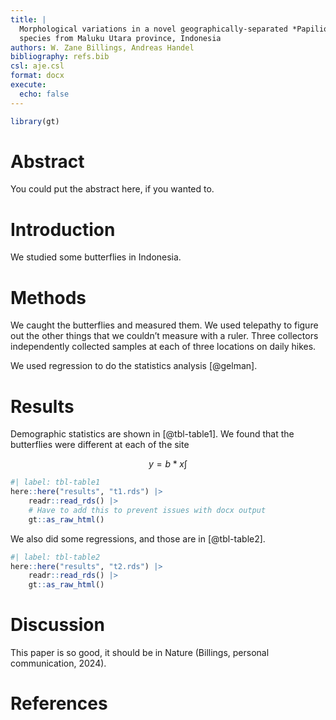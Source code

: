 ```yaml
---
title: | 
  Morphological variations in a novel geographically-separated *Papilio*
  species from Maluku Utara province, Indonesia
authors: W. Zane Billings, Andreas Handel
bibliography: refs.bib
csl: aje.csl
format: docx
execute: 
  echo: false
---
```


```r
library(gt)
```


# Abstract

You could put the abstract here, if you wanted to.

# Introduction

We studied some butterflies in Indonesia.

# Methods

We caught the butterflies and measured them. We used telepathy to figure out
the other things that we couldn't measure with a ruler. Three collectors
independently collected samples at each of three locations on daily hikes.

We used regression to do the statistics analysis [@gelman].

# Results

Demographic statistics are shown in [@tbl-table1]. We found that the
butterflies were different at each of the site

$$
y = b*x\int
$$

```r
#| label: tbl-table1
here::here("results", "t1.rds") |>
	readr::read_rds() |>
	# Have to add this to prevent issues with docx output
	gt::as_raw_html()
```


We also did some regressions, and those are in [@tbl-table2].

```r
#| label: tbl-table2
here::here("results", "t2.rds") |>
	readr::read_rds() |>
	gt::as_raw_html()
```


# Discussion

This paper is so good, it should be in Nature (Billings, personal communication, 2024).

# References
